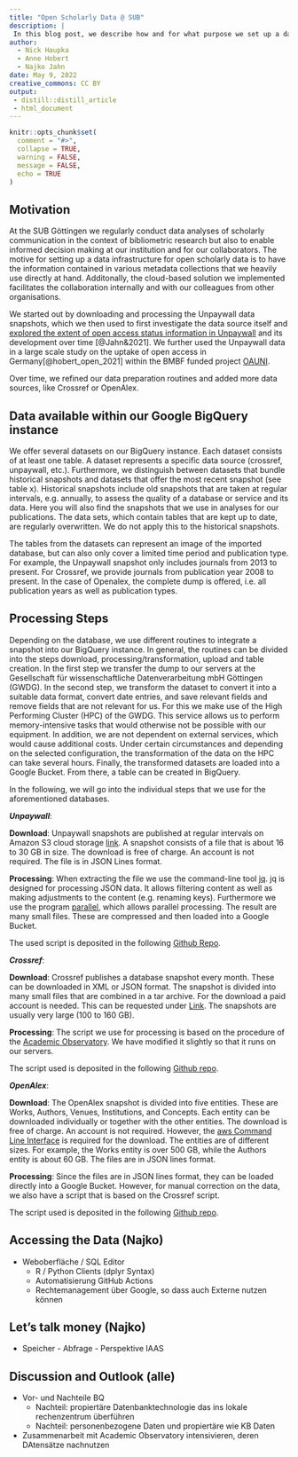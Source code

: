 ```yaml
---
title: "Open Scholarly Data @ SUB"
description: |
 In this blog post, we describe how and for what purpose we set up a data infrastructure for open scholarly data at the SUB Göttingen. 
author: 
  - Nick Haupka
  - Anne Hobert
  - Najko Jahn
date: May 9, 2022
creative_commons: CC BY
output:
 - distill::distill_article
 - html_document
---
```


```r
knitr::opts_chunk$set(
  comment = "#>",
  collapse = TRUE,
  warning = FALSE,
  message = FALSE,
  echo = TRUE
)
```

## Motivation

At the SUB Göttingen we regularly conduct data analyses of scholarly communication in the context of bibliometric research but also to enable informed decision making at our institution and for our collaborators. The motive for setting up a data infrastructure for open scholarly data is to have the information contained in various metadata collections that we heavily use directly at hand. Additonally, the cloud-based solution we implemented facilitates the collaboration internally and with our colleagues from other organisations.

We started out by downloading and processing the Unpaywall data snapshots, which we then used to first investigate the data source itself and [explored the extent of open access status information in Unpaywall](https://subugoe.github.io/scholcomm_analytics/posts/unpaywall_evidence/) and its development over time [@Jahn&2021]. We further used the Unpaywall data in a large scale study on the uptake of open access in Germany[@hobert_open_2021] within the BMBF funded project [OAUNI](https://www.sub.uni-goettingen.de/en/projects-research/project-details/projekt/oauni/).

Over time, we refined our data preparation routines and added more data sources, like Crossref or OpenAlex.

## Data available within our Google BigQuery instance

We offer several datasets on our BigQuery instance. Each dataset consists of at least one table. A dataset represents a specific data source (crossref, unpaywall, etc.). Furthermore, we distinguish between datasets that bundle historical snapshots and datasets that offer the most recent snapshot (see table x). Historical snapshots include old snapshots that are taken at regular intervals, e.g. annually, to assess the quality of a database or service and its data. Here you will also find the snapshots that we use in analyses for our publications. The data sets, which contain tables that are kept up to date, are regularly overwritten. We do not apply this to the historical snapshots.

The tables from the datasets can represent an image of the imported database, but can also only cover a limited time period and publication type. For example, the Unpaywall snapshot only includes journals from 2013 to present. For Crossref, we provide journals from publication year 2008 to present. In the case of Openalex, the complete dump is offered, i.e. all publication years as well as publication types. 

## Processing Steps
Depending on the database, we use different routines to integrate a snapshot into our BigQuery instance. In general, the routines can be divided into the steps download, processing/transformation, upload and table creation. In the first step we transfer the dump to our servers at the Gesellschaft für wissenschaftliche Datenverarbeitung mbH Göttingen (GWDG). In the second step, we transform the dataset to convert it into a suitable data format, convert date entries, and save relevant fields and remove fields that are not relevant for us. For this we make use of the High Performing Cluster (HPC) of the GWDG. This service allows us to perform memory-intensive tasks that would otherwise not be possible with our equipment. In addition, we are not dependent on external services, which would cause additional costs. Under certain circumstances and depending on the selected configuration, the transformation of the data on the HPC can take several hours. Finally, the transformed datasets are loaded into a Google Bucket. From there, a table can be created in BigQuery.

In the following, we will go into the individual steps that we use for the aforementioned databases.

***Unpaywall***:

**Download**: Unpaywall snapshots are published at regular intervals on Amazon S3 cloud storage [link](https://s3-us-west-2.amazonaws.com/unpaywall-data-snapshots). A snapshot consists of a file that is about 16 to 30 GB in size. The download is free of charge. An account is not required. The file is in JSON Lines format. 

**Processing**: When extracting the file we use the command-line tool [jq](https://stedolan.github.io/jq/). jq is designed for processing JSON data. It allows filtering content as well as making adjustments to the content (e.g. renaming keys). Furthermore we use the program [parallel](https://www.gnu.org/software/parallel/), which allows parallel processing. The result are many small files. These are compressed and then loaded into a Google Bucket. 

The used script is deposited in the following [Github Repo](https://github.com/naustica/unpaywall_bq).

***Crossref***:

**Download**: Crossref publishes a database snapshot every month. These can be downloaded in XML or JSON format. The snapshot is divided into many small files that are combined in a tar archive. For the download a paid account is needed. This can be requested under [Link](). The snapshots are usually very large (100 to 160 GB).

**Processing**: The script we use for processing is based on the procedure of the [Academic Observatory](https://github.com/The-Academic-Observatory/academic-observatory-workflows). We have modified it slightly so that it runs on our servers. 

The script used is deposited in the following [Github repo](https://github.com/naustica/crossref_bq).

***OpenAlex***:

**Download**: The OpenAlex snapshot is divided into five entities. These are Works, Authors, Venues, Institutions, and Concepts. Each entity can be downloaded individually or together with the other entities. The download is free of charge. An account is not required. However, the [aws Command Line Interface](https://aws.amazon.com/cli/) is required for the download. The entities are of different sizes. For example, the Works entity is over 500 GB, while the Authors entity is about 60 GB. The files are in JSON lines format.

**Processing**: Since the files are in JSON lines format, they can be loaded directly into a Google Bucket. However, for manual correction on the data, we also have a script that is based on the Crossref script.

The script used is deposited in the following [Github repo](https://github.com/naustica/openalex).


## Accessing the Data (Najko)

 - Weboberfläche / SQL Editor
    - R / Python Clients (dplyr Syntax)
    - Automatisierung GitHub Actions
    - Rechtemanagement über Google, so dass auch Externe nutzen können
    
## Let's talk money (Najko)

   - Speicher
    - Abfrage
    - Perspektive IAAS

## Discussion and Outlook (alle)

- Vor- und Nachteile BQ
    - Nachteil: propiertäre Datenbanktechnologie das ins lokale rechenzentrum überführen
    - Nachteil: personenbezogene Daten und propiertäre wie KB Daten

- Zusammenarbeit mit Academic Observatory intensivieren, deren DAtensätze nachnutzen

